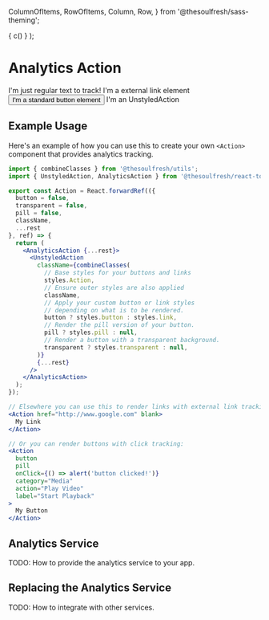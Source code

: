
  ColumnOfItems,
  RowOfItems,
  Column,
  Row,
} from '@thesoulfresh/sass-theming';




  <AnalyticsProvider value={analyticsService}>
    { c() }
  </AnalyticsProvider>
);


<Meta title="Components/Actions/Analytics Actions" />

# Analytics Action

<Description of={AnalyticsAction} />

<Canvas>
  <Story name="Analytics Actions" decorators={[AnalyticsContext, Routed, ColumnOfItems]}>
    <AnalyticsAction style={moreSpace}>
      I'm just regular text to track!
    </AnalyticsAction>
    <AnalyticsAction external href="/foo/bar" style={moreSpace}>
      <a>I'm a external link element</a>
    </AnalyticsAction>
    <AnalyticsAction style={moreSpace}>
      <button>I'm a standard button element</button>
    </AnalyticsAction>
    <AnalyticsAction style={moreSpace}>
      <UnstyledAction button>I'm an UnstyledAction</UnstyledAction>
    </AnalyticsAction>
  </Story>
</Canvas>

<ArgsTable of={AnalyticsAction} />

## Example Usage

Here's an example of how you can use this to create your
own `<Action>` component that provides analytics tracking.

```jsx
import { combineClasses } from '@thesoulfresh/utils';
import { UnstyledAction, AnalyticsAction } from '@thesoulfresh/react-tools';

export const Action = React.forwardRef(({
  button = false,
  transparent = false,
  pill = false,
  className,
  ...rest
}, ref) => {
  return (
    <AnalyticsAction {...rest}>
      <UnstyledAction
        className={combineClasses(
          // Base styles for your buttons and links
          styles.Action,
          // Ensure outer styles are also applied
          className,
          // Apply your custom button or link styles
          // depending on what is to be rendered.
          button ? styles.button : styles.link,
          // Render the pill version of your button.
          pill ? styles.pill : null,
          // Render a button with a transparent background.
          transparent ? styles.transparent : null,
        )}
        {...rest}
      />
    </AnalyticsAction>
  );
});

// Elsewhere you can use this to render links with external link tracking:
<Action href="http://www.google.com" blank>
  My Link
</Action>

// Or you can render buttons with click tracking:
<Action
  button
  pill
  onClick={() => alert('button clicked!')}
  category="Media"
  action="Play Video"
  label="Start Playback"
>
  My Button
</Action>
```

## Analytics Service

TODO: How to provide the analytics service to your app.

## Replacing the Analytics Service

TODO: How to integrate with other services.

